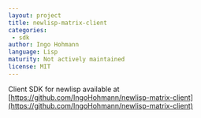 ```yaml
---
layout: project
title: newlisp-matrix-client
categories:
 - sdk
author: Ingo Hohmann
language: Lisp
maturity: Not actively maintained
license: MIT
---
```


Client SDK for newlisp available at [https://github.com/IngoHohmann/newlisp-matrix-client](https://github.com/IngoHohmann/newlisp-matrix-client)
